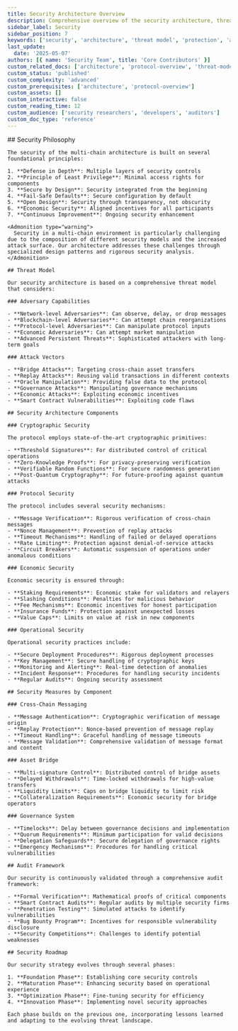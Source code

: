 ```yaml
---
title: Security Architecture Overview
description: Comprehensive overview of the security architecture, threat models, and protection mechanisms in the multi-chain system.
sidebar_label: Security
sidebar_position: 7
keywords: ['security', 'architecture', 'threat model', 'protection', 'audit']
last_update:
  date: '2025-05-07'
authors: [{ name: 'Security Team', title: 'Core Contributors' }]
custom_related_docs: ['architecture', 'protocol-overview', 'threat-modeling', 'security-protocols', 'audit-framework']
custom_status: 'published'
custom_complexity: 'advanced'
custom_prerequisites: ['architecture', 'protocol-overview']
custom_assets: []
custom_interactive: false
custom_reading_time: 12
custom_audience: ['security researchers', 'developers', 'auditors']
custom_doc_type: 'reference'
---
```



<SectionLevelOne id="security-architecture" title="Security Architecture Overview">
  <ContentBlock>
    ## Security Philosophy

    The security of the multi-chain architecture is built on several foundational principles:

    1. **Defense in Depth**: Multiple layers of security controls
    2. **Principle of Least Privilege**: Minimal access rights for components
    3. **Secure by Design**: Security integrated from the beginning
    4. **Fail-Safe Defaults**: Secure configuration by default
    5. **Open Design**: Security through transparency, not obscurity
    6. **Economic Security**: Aligned incentives for all participants
    7. **Continuous Improvement**: Ongoing security enhancement

    <Admonition type="warning">
      Security in a multi-chain environment is particularly challenging due to the composition of different security models and the increased attack surface. Our architecture addresses these challenges through specialized design patterns and rigorous security analysis.
    </Admonition>

    ## Threat Model

    Our security architecture is based on a comprehensive threat model that considers:

    ### Adversary Capabilities

    - **Network-level Adversaries**: Can observe, delay, or drop messages
    - **Blockchain-level Adversaries**: Can attempt chain reorganizations
    - **Protocol-level Adversaries**: Can manipulate protocol inputs
    - **Economic Adversaries**: Can attempt market manipulation
    - **Advanced Persistent Threats**: Sophisticated attackers with long-term goals

    ### Attack Vectors

    - **Bridge Attacks**: Targeting cross-chain asset transfers
    - **Replay Attacks**: Reusing valid transactions in different contexts
    - **Oracle Manipulation**: Providing false data to the protocol
    - **Governance Attacks**: Manipulating governance mechanisms
    - **Economic Attacks**: Exploiting economic incentives
    - **Smart Contract Vulnerabilities**: Exploiting code flaws

    ## Security Architecture Components

    ### Cryptographic Security

    The protocol employs state-of-the-art cryptographic primitives:

    - **Threshold Signatures**: For distributed control of critical operations
    - **Zero-Knowledge Proofs**: For privacy-preserving verification
    - **Verifiable Random Functions**: For secure randomness generation
    - **Post-Quantum Cryptography**: For future-proofing against quantum attacks

    ### Protocol Security

    The protocol includes several security mechanisms:

    - **Message Verification**: Rigorous verification of cross-chain messages
    - **Nonce Management**: Prevention of replay attacks
    - **Timeout Mechanisms**: Handling of failed or delayed operations
    - **Rate Limiting**: Protection against denial-of-service attacks
    - **Circuit Breakers**: Automatic suspension of operations under anomalous conditions

    ### Economic Security

    Economic security is ensured through:

    - **Staking Requirements**: Economic stake for validators and relayers
    - **Slashing Conditions**: Penalties for malicious behavior
    - **Fee Mechanisms**: Economic incentives for honest participation
    - **Insurance Funds**: Protection against unexpected losses
    - **Value Caps**: Limits on value at risk in new components

    ### Operational Security

    Operational security practices include:

    - **Secure Deployment Procedures**: Rigorous deployment processes
    - **Key Management**: Secure handling of cryptographic keys
    - **Monitoring and Alerting**: Real-time detection of anomalies
    - **Incident Response**: Procedures for handling security incidents
    - **Regular Audits**: Ongoing security assessment

    ## Security Measures by Component

    ### Cross-Chain Messaging

    - **Message Authentication**: Cryptographic verification of message origin
    - **Replay Protection**: Nonce-based prevention of message replay
    - **Timeout Handling**: Graceful handling of message timeouts
    - **Message Validation**: Comprehensive validation of message format and content

    ### Asset Bridge

    - **Multi-signature Control**: Distributed control of bridge assets
    - **Delayed Withdrawals**: Time-locked withdrawals for high-value transfers
    - **Liquidity Limits**: Caps on bridge liquidity to limit risk
    - **Collateralization Requirements**: Economic security for bridge operators

    ### Governance System

    - **Timelocks**: Delay between governance decisions and implementation
    - **Quorum Requirements**: Minimum participation for valid decisions
    - **Delegation Safeguards**: Secure delegation of governance rights
    - **Emergency Mechanisms**: Procedures for handling critical vulnerabilities

    ## Audit Framework

    Our security is continuously validated through a comprehensive audit framework:

    - **Formal Verification**: Mathematical proofs of critical components
    - **Smart Contract Audits**: Regular audits by multiple security firms
    - **Penetration Testing**: Simulated attacks to identify vulnerabilities
    - **Bug Bounty Program**: Incentives for responsible vulnerability disclosure
    - **Security Competitions**: Challenges to identify potential weaknesses

    ## Security Roadmap

    Our security strategy evolves through several phases:

    1. **Foundation Phase**: Establishing core security controls
    2. **Maturation Phase**: Enhancing security based on operational experience
    3. **Optimization Phase**: Fine-tuning security for efficiency
    4. **Innovation Phase**: Implementing novel security approaches

    Each phase builds on the previous one, incorporating lessons learned and adapting to the evolving threat landscape.
  </ContentBlock>
</SectionLevelOne>
